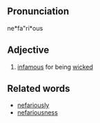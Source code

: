 ==Pronunciation==
ne*fa"ri*ous

==Adjective==
# [[infamous]] for being [[wicked]]

==Related words==
* [[nefariously]]
* [[nefariousness]]